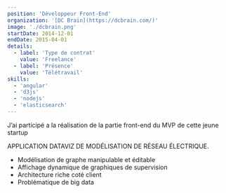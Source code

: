 ```yaml
---
position: 'Développeur Front-End'
organization: '[DC Brain](https://dcbrain.com/)'
image: './dcbrain.png'
startDate: 2014-12-01
endDate: 2015-04-01
details:
  - label: 'Type de contrat'
    value: 'Freelance'
  - label: 'Présence'
    value: 'Télétravail'
skills:
  - 'angular'
  - 'd3js'
  - 'nodejs'
  - 'elasticsearch'
---
```


J’ai participé a la réalisation de la partie front-end du MVP de cette jeune startup

APPLICATION DATAVIZ DE MODÉLISATION DE RÉSEAU ÉLECTRIQUE.

- Modélisation de graphe manipulable et éditable
- Affichage dynamique de graphiques de supervision
- Architecture riche coté client
- Problématique de big data
